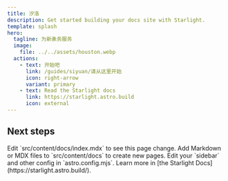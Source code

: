```yaml
---
title: 汐洛
description: Get started building your docs site with Starlight.
template: splash
hero:
  tagline: 为新彖务服务
  image:
    file: ../../assets/houston.webp
  actions:
    - text: 开始吧
      link: /guides/siyuan/请从这里开始
      icon: right-arrow
      variant: primary
    - text: Read the Starlight docs
      link: https://starlight.astro.build
      icon: external
---
```



## Next steps

<CardGrid stagger>
	<Card title="Update content" icon="pencil">
		Edit `src/content/docs/index.mdx` to see this page change.
	</Card>
	<Card title="Add new content" icon="add-document">
		Add Markdown or MDX files to `src/content/docs` to create new pages.
	</Card>
	<Card title="Configure your site" icon="setting">
		Edit your `sidebar` and other config in `astro.config.mjs`.
	</Card>
	<Card title="Read the docs" icon="open-book">
		Learn more in [the Starlight Docs](https://starlight.astro.build/).
	</Card>
</CardGrid>
<SpeedInsights/>